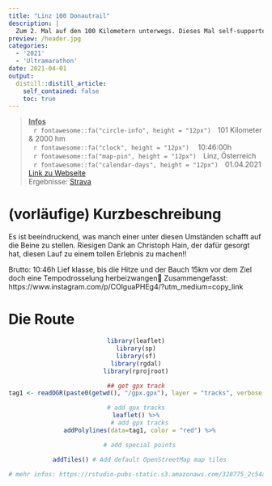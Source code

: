```yaml
---
title: "Linz 100 Donautrail"
description: |
  Zum 2. Mal auf den 100 Kilometern unterwegs. Dieses Mal self-supported in über die 'Berge' in Oberösterreich.
preview: /header.jpg
categories: 
  - '2021'
  - 'Ultramarathon'
date: 2021-04-01
output:
  distill::distill_article:
    self_contained: false
    toc: true
---
```

>
<p style="text-align: left;"> 
<u><b> Infos </u></b><br>
&ensp;&thinsp;`r fontawesome::fa("circle-info", height = "12px")`&ensp;&thinsp;  101 Kilometer &  2000 hm <br>
&ensp;&thinsp;`r fontawesome::fa("clock", height = "12px")` &ensp;&thinsp; 10:46:00h <br>
&ensp;&thinsp;`r fontawesome::fa("map-pin", height = "12px")`&ensp;&thinsp;  Linz, Österreich <br>
&ensp;&thinsp;`r fontawesome::fa("calendar-days", height = "12px")`&ensp;&thinsp; 01.04.2021  [Link zu Webseite](https://donautrail.at/) <br>
Ergebnisse: [Strava](https://www.strava.com/activities/5049543596)

# (vorläufige) Kurzbeschreibung

Es ist beeindruckend, was manch einer unter diesen Umständen schafft auf die Beine zu stellen.
Riesigen Dank an Christoph Hain, der dafür gesorgt hat, diesen Lauf zu einem tollen Erlebnis zu machen!!

Brutto: 10:46h
Lief klasse, bis die Hitze und der Bauch 15km vor dem Ziel doch eine Tempodrosselung herbeizwangen🥴
Zusammengefasst: https://www.instagram.com/p/COlguaPHEg4/?utm_medium=copy_link


# Die Route
<center>
```r
library(leaflet)
library(sp)
library(sf)
library(rgdal)
library(rprojroot)

## get gpx track
tag1 <- readOGR(paste0(getwd(), "/gpx.gpx"), layer = "tracks", verbose = FALSE)

# add gpx tracks
leaflet() %>%
  # add gpx tracks
  addPolylines(data=tag1, color = "red") %>%

  # add special points

  addTiles() # Add default OpenStreetMap map tiles

# mehr infos: https://rstudio-pubs-static.s3.amazonaws.com/328775_2c54adb6ac734563b88c14bce515b012.html

```
</center>
